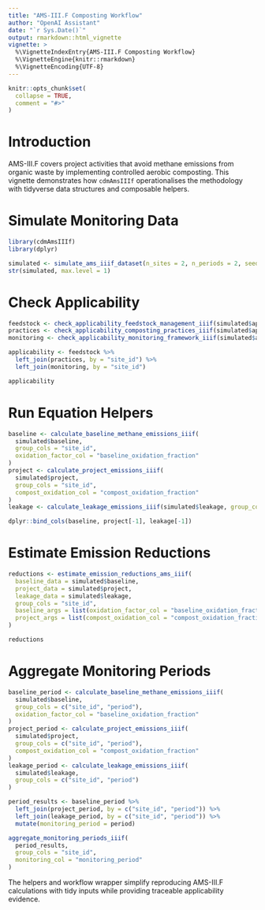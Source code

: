 ```yaml
---
title: "AMS-III.F Composting Workflow"
author: "OpenAI Assistant"
date: "`r Sys.Date()`"
output: rmarkdown::html_vignette
vignette: >
  %\VignetteIndexEntry{AMS-III.F Composting Workflow}
  %\VignetteEngine{knitr::rmarkdown}
  %\VignetteEncoding{UTF-8}
---
```


```r
knitr::opts_chunk$set(
  collapse = TRUE,
  comment = "#>"
)
```

# Introduction

AMS-III.F covers project activities that avoid methane emissions from organic waste by implementing controlled aerobic composting. This vignette demonstrates how `cdmAmsIIIf` operationalises the methodology with tidyverse data structures and composable helpers.

# Simulate Monitoring Data

```r
library(cdmAmsIIIf)
library(dplyr)

simulated <- simulate_ams_iiif_dataset(n_sites = 2, n_periods = 2, seed = 2024)
str(simulated, max.level = 1)
```

# Check Applicability

```r
feedstock <- check_applicability_feedstock_management_iiif(simulated$applicability, group_cols = "site_id")
practices <- check_applicability_composting_practices_iiif(simulated$applicability, group_cols = "site_id")
monitoring <- check_applicability_monitoring_framework_iiif(simulated$applicability, group_cols = "site_id")

applicability <- feedstock %>%
  left_join(practices, by = "site_id") %>%
  left_join(monitoring, by = "site_id")

applicability
```

# Run Equation Helpers

```r
baseline <- calculate_baseline_methane_emissions_iiif(
  simulated$baseline,
  group_cols = "site_id",
  oxidation_factor_col = "baseline_oxidation_fraction"
)
project <- calculate_project_emissions_iiif(
  simulated$project,
  group_cols = "site_id",
  compost_oxidation_col = "compost_oxidation_fraction"
)
leakage <- calculate_leakage_emissions_iiif(simulated$leakage, group_cols = "site_id")

dplyr::bind_cols(baseline, project[-1], leakage[-1])
```

# Estimate Emission Reductions

```r
reductions <- estimate_emission_reductions_ams_iiif(
  baseline_data = simulated$baseline,
  project_data = simulated$project,
  leakage_data = simulated$leakage,
  group_cols = "site_id",
  baseline_args = list(oxidation_factor_col = "baseline_oxidation_fraction"),
  project_args = list(compost_oxidation_col = "compost_oxidation_fraction")
)

reductions
```

# Aggregate Monitoring Periods

```r
baseline_period <- calculate_baseline_methane_emissions_iiif(
  simulated$baseline,
  group_cols = c("site_id", "period"),
  oxidation_factor_col = "baseline_oxidation_fraction"
)
project_period <- calculate_project_emissions_iiif(
  simulated$project,
  group_cols = c("site_id", "period"),
  compost_oxidation_col = "compost_oxidation_fraction"
)
leakage_period <- calculate_leakage_emissions_iiif(
  simulated$leakage,
  group_cols = c("site_id", "period")
)

period_results <- baseline_period %>%
  left_join(project_period, by = c("site_id", "period")) %>%
  left_join(leakage_period, by = c("site_id", "period")) %>%
  mutate(monitoring_period = period)

aggregate_monitoring_periods_iiif(
  period_results,
  group_cols = "site_id",
  monitoring_col = "monitoring_period"
)
```

The helpers and workflow wrapper simplify reproducing AMS-III.F calculations with tidy inputs while providing traceable applicability evidence.
